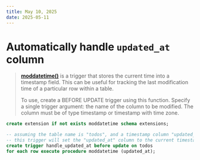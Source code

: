 ```yaml
---
title: May 10, 2025
date: 2025-05-11
---
```


  # Automatically handle `updated_at` column

> **[moddatetime()](https://www.postgresql.org/docs/current/static/contrib-spi.html)** is a trigger that stores the current time into a timestamp field. This can be useful for tracking the last modification time of a particular row within a table.
>
> To use, create a BEFORE UPDATE trigger using this function. Specify a single trigger argument: the name of the column to be modified. The column must be of type timestamp or timestamp with time zone.

  ```sql
create extension if not exists moddatetime schema extensions;

-- assuming the table name is "todos", and a timestamp column "updated_at"
-- this trigger will set the "updated_at" column to the current timestamp for every update
create trigger handle_updated_at before update on todos
  for each row execute procedure moddatetime (updated_at);
```
